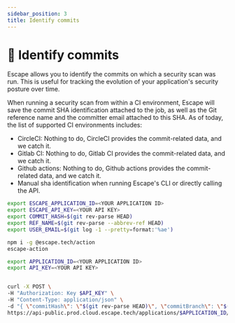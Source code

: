 ```yaml
---
sidebar_position: 3
title: Identify commits
---
```


# 🌳 Identify commits

Escape allows you to identify the commits on which a security scan was run. This is useful for tracking the evolution of your application's security posture over time.

When running a security scan from within a CI environment, Escape will save the commit SHA identification attached to the job, as well as the Git reference name and the committer email attached to this SHA. As of today, the list of supported CI environments includes:

- CircleCI: Nothing to do, CircleCI provides the commit-related data, and we catch it.
- Gitlab CI: Nothing to do, Gitlab CI provides the commit-related data, and we catch it.
- Github actions: Nothing to do, Github actions provides the commit-related data, and we catch it.
- Manual sha identification when running Escape's CLI or directly calling the API.

<Tabs>
  <TabItem value="cli" label="CLI">

```bash
export ESCAPE_APPLICATION_ID=<YOUR APPLICATION ID>
export ESCAPE_API_KEY=<YOUR API KEY>
export COMMIT_HASH=$(git rev-parse HEAD)
export REF_NAME=$(git rev-parse --abbrev-ref HEAD)
export USER_EMAIL=$(git log -1 --pretty=format:'%ae')

npm i -g @escape.tech/action
escape-action
```

  </TabItem>
  <TabItem value="api" label="API">

```bash
export APPLICATION_ID=<YOUR APPLICATION ID>
export API_KEY=<YOUR API KEY>


curl -X POST \
-H "Authorization: Key $API_KEY" \
-H "Content-Type: application/json" \
-d "{ \"commitHash\": \"$(git rev-parse HEAD)\", \"commitBranch\": \"$(git rev-parse --abbrev-ref HEAD)\", \"commitAuthor\": \"$(git log -1 --pretty=format:'%ae')\"  }" \
https://api-public.prod.cloud.escape.tech/applications/$APPLICATION_ID/start-scan
```

  </TabItem>
</Tabs>
